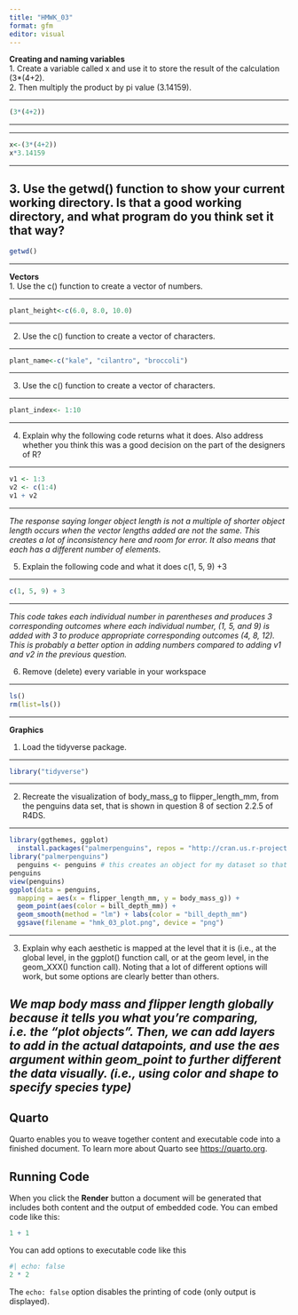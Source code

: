 ```yaml
---
title: "HMWK_03"
format: gfm
editor: visual
---
```


__Creating and naming variables__  
1. Create a variable called x and use it to store the result of the calculation (3*(4+2).  
2. Then multiply the product by pi value (3.14159).

---

```r
(3*(4+2))  
```

---

---

```r
x<-(3*(4+2))  
x*3.14159
```

---

3. Use the getwd() function to show your current working directory. Is that a good working directory, and what program do you think set it that way?  
---

```r
getwd() 
```

---



__Vectors__  
1. Use the c() function to create a vector of numbers.  

---

```r
plant_height<-c(6.0, 8.0, 10.0)  
```

---


2. Use the c() function to create a vector of characters.  

---

```r
plant_name<-c("kale", "cilantro", "broccoli")  
```

---


3. Use the c() function to create a vector of characters.  

---

```r
plant_index<- 1:10  
```

---


4. Explain why the following code returns what it does. Also address whether you think this was a good decision on the part of the designers of R?  

---

```r
v1 <- 1:3  
v2 <- c(1:4)  
v1 + v2  
```

---


_The response saying longer object length is not a multiple of shorter object length occurs when the vector lengths added are not the same. This creates a lot of inconsistency here and room for error. It also means that each has a different number of elements._  

5. Explain the following code and what it does c(1, 5, 9) +3 

---

```r
c(1, 5, 9) + 3  
```

---


_This code takes each individual number in parentheses and produces 3 corresponding outcomes where each individual number, (1, 5, and 9) is added with 3 to produce appropriate corresponding outcomes (4, 8, 12). This is probably a better option in adding numbers compared to adding v1 and v2 in the previous question._  

6. Remove (delete) every variable in your workspace  

---

```r
ls()  
rm(list=ls())  
```

---


__Graphics__  

1. Load the tidyverse package.  

---

```r
library("tidyverse")
```

---
  
2. Recreate the visualization of body_mass_g to flipper_length_mm, from the penguins data set, that is shown in question 8 of section 2.2.5 of R4DS.  

---

```r
library(ggthemes, ggplot)
  install.packages("palmerpenguins", repos = "http://cran.us.r-project.org") 
library("palmerpenguins") 
  penguins <- penguins # this creates an object for my dataset so that I can see it in my global environment
penguins  
view(penguins) 
ggplot(data = penguins,
  mapping = aes(x = flipper_length_mm, y = body_mass_g)) + 
  geom_point(aes(color = bill_depth_mm)) + 
  geom_smooth(method = "lm") + labs(color = "bill_depth_mm")
  ggsave(filename = "hmk_03_plot.png", device = "png")
```

---

    
3. Explain why each aesthetic is mapped at the level that it is (i.e., at the global level, in the ggplot() function call, or at the geom level, in the geom_XXX() function call). Noting that a lot of different options will work, but some options are clearly better than others.

_We map body mass and flipper length globally because it tells you what you're comparing, i.e. the "plot objects". Then, we can add layers to add in the actual datapoints, and use the aes argument within geom_point to further different the data visually. (i.e., using color and shape to specify species type)_
---

## Quarto

Quarto enables you to weave together content and executable code into a finished document. To learn more about Quarto see <https://quarto.org>.

## Running Code

When you click the **Render** button a document will be generated that includes both content and the output of embedded code. You can embed code like this:

```r
1 + 1
```

You can add options to executable code like this

```r
#| echo: false
2 * 2
```

The `echo: false` option disables the printing of code (only output is displayed).
